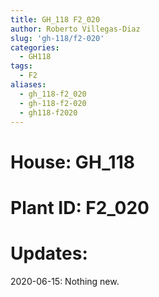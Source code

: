 ```yaml
---
title: GH_118 F2_020
author: Roberto Villegas-Diaz
slug: 'gh-118/f2-020'
categories:
  - GH118
tags:
  - F2
aliases:
  - gh_118-f2_020
  - gh-118-f2-020
  - gh118-f2020
---
```


# **House**: GH_118
# **Plant ID**: F2_020
# **Updates**: 
2020-06-15: Nothing new.

